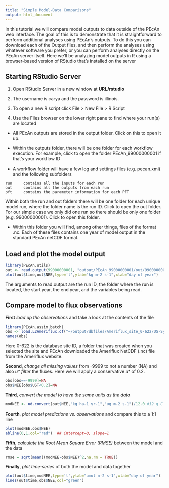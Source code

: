 ```yaml
---
title: "Simple Model-Data Comparisons"
output: html_document
---
```


In this tutorial we will compare model outputs to data outside of the PEcAn web interface. The goal of this is to demonstrate that it is straightforward to perform additional analyses using PEcAn’s outputs. To do this you can download each of the Output files, and then perform the analyses using whatever software you prefer, or you can perform analyses directly on the PEcAn server itself. Here we’ll be analyzing model outputs in R using a browser-based version of RStudio that’s installed on the server

## Starting RStudio Server

1. Open RStudio Server in a new window at **URL/rstudio** 
 
2.	The username is carya and the password is illinois.

3.	To open a new R script click File > New File > R Script

4.	Use the Files browser on the lower right pane to find where your run(s) are located

  + All PEcAn outputs are stored in the output folder. Click on this to open it up.

  + Within the outputs folder, there will be one folder for each workflow execution. For example, click to open the folder PEcAn_99000000001 if that’s your workflow ID

  + A workflow folder will have a few log and settings files (e.g. pecan.xml) and the following subfolders

```  
run		contains all the inputs for each run
out		contains all the outputs from each run
pft		contains the parameter information for each PFT
```

Within both the run and out folders there will be one folder for each unique model run, where the folder name is the run ID. Click to open the out folder. For our simple case we only did one run so there should be only one folder (e.g. 99000000001). Click to open this folder.

  + Within this folder you will find, among other things, files of the format <year>.nc. Each of these files contains one year of model output in the standard PEcAn netCDF format.

## Load and plot the model output

```r
library(PEcAn.utils)
out <- read.output(99000000001, "output/PEcAn_99000000001/out/99000000001/" ,2004,2004,c("time","NEE"))
plot(out$time,out$NEE,type='l',ylab="kg m-2 s-1",xlab="day of year")
```

The arguments to read.output are the run ID, the folder where the run is located, the start year, the end year, and the variables being read.

##	Compare model to flux observations

**First** _load up the observations_ and take a look at the contents of the file

```r
library(PEcAn.assim.batch)
obs <- load.L2Ameriflux.cf("~/output/dbfiles/Ameriflux_site_0-622/US-Syv.2004.nc")
names(obs)
```

Here 0-622 is the database site ID, a folder that was created when you selected the site and PEcAn downloaded the Ameriflux NetCDF (.nc) file from the Ameriflux website. 

**Second**, _change all missing values_ from -9999 to not a number (NA) and also _$u*$ filter_ the fluxes. Here we will apply a conservative $u*$ of 0.2.

```r
obs[obs==-9999]=NA
obs$NEE[obs$UST<0.2]=NA
```

**Third**, _convert the model to have the same units as the data_

```r
modNEE <- ud.convert(out$NEE,"kg ha-1 yr-1","ug m-2 s-1")/12.0 #12 g C per mol
```

**Fourth**, _plot model predictions vs. observations_ and compare this to a 1:1 line 

```r
plot(modNEE,obs$NEE)
abline(0,1,col="red")  ## intercept=0, slope=1
```

**Fifth**, _calculate the Root Mean Square Error (RMSE)_ between the model and the data

```r
rmse = sqrt(mean((modNEE-obs$NEE)^2,na.rm = TRUE))
```

**Finally**, _plot time-series_ of both the model and data together

```r
plot(out$time,modNEE,type='l',ylab="umol m-2 s-1",xlab="day of year")
lines(out$time,obs$NEE,col="green")
```
